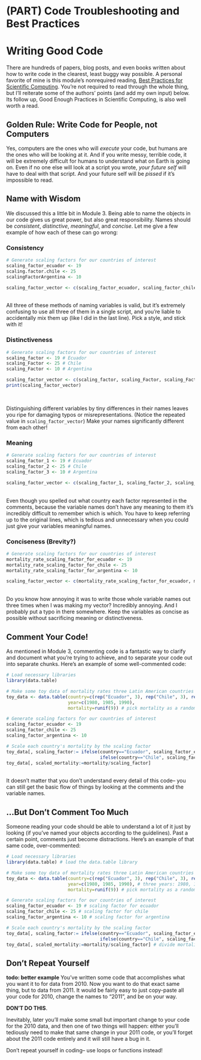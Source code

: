# (PART) Code Troubleshooting and Best Practices {-} 

# Writing Good Code

There are hundreds of papers, blog posts, and even books written about how to write code in the clearest, least buggy way possible. A personal favorite of mine is this module's nonrequired reading, [Best Practices for Scientific Computing](http://journals.plos.org/plosbiology/article/file?id=10.1371/journal.pbio.1001745&type=printable). You're not required to read through the whole thing, but I'll reiterate some of the authors' points (and add my own input) below. Its follow up, Good Enough Practices in Scientific Computing, is also well worth a read. 

## Golden Rule: Write Code for People, not Computers

Yes, computers are the ones who will *execute* your code, but humans are the ones who will be looking at it. And if you write messy, terrible code, it will be extremely difficult for humans to understand what on Earth is going on. Even if no one else will look at a script you wrote, *your future self* will have to deal with that script. And your future self will be *pissed* if it's impossible to read. 

## Name with Wisdom

We discussed this a little bit in Module 3. Being able to name the objects in our code gives us great power, but also great responsibility. Names should be *consistent*, *distinctive*, *meaningful*, and *concise*. Let me give a few example of how each of these can go wrong:

### Consistency
```r
# Generate scaling factors for our countries of interest
scaling_factor_ecuador <- 19
scaling.factor.chile <- 25
scalingFactorArgentina <- 10

scaling_factor_vector <- c(scaling_factor_ecuador, scaling_factor_chile, scaling_factor_argentina)
```
<br>
All three of these methods of naming variables is valid, but it's extremely confusing to use all three of them in a single script, and you're liable to accidentally mix them up (like I did in the last line). Pick a style, and stick with it!

### Distinctiveness
```r
# Generate scaling factors for our countries of interest
scaling_factor <- 19 # Ecuador
scaling_Factor <- 25 # Chile
scaling_Factor <- 10 # Argentina

scaling_factor_vector <- c(scaling_factor, scaling_Factor, scaling_Factor)
print(scaling_factor_vector)
```
<br>

Distinguishing different variables by tiny differences in their names leaves you ripe for damaging typos or misrepresentations. (Notice the repeated value in `scaling_factor_vector`) Make your names significantly different from each other!

### Meaning
```r
# Generate scaling factors for our countries of interest
scaling_factor_1 <- 19 # Ecuador
scaling_factor_2 <- 25 # Chile
scaling_factor_3 <- 10 # Argentina

scaling_factor_vector <- c(scaling_factor_1, scaling_factor_2, scaling_factor_3) # I have no idea what these three scaling factors represent anymore
```
<br>
Even though you spelled out what country each factor represented in the comments, because the variable names don't have any meaning to them it's incredibly difficult to remember which is which. You have to keep referring up to the original lines, which is tedious and unnecessary when you could just give your variables meaningful names. 

### Conciseness (Brevity?)
```r
# Generate scaling factors for our countries of interest
mortality_rate_scaling_factor_for_ecuador <- 19
mortality_rate_scaling_factor_for_chile <- 25 
mortality_rate_scaling_factor_for_argentina <- 10 

scaling_factor_vector <- c(mortality_rate_scaling_factor_for_ecuador, mortality_rate_scaling_factor_for_chile, mortality_rate_scaling_factor_for_argentina)
```
<br>
Do you know how annoying it was to write those whole variable names out three times when I was making my vector? Incredibly annoying. And I probably put a typo in there somewhere. Keep the variables as concise as possible without sacrificing meaning or distinctiveness. 

## Comment Your Code!

As mentioned in Module 3, commenting code is a fantastic way to clarify and document what you're trying to achieve, and to separate your code out into separate chunks. Here's an example of some well-commented code:
```r
# Load necessary libraries
library(data.table)

# Make some toy data of mortality rates three Latin American countries
toy_data <- data.table(country=c(rep("Ecuador", 3), rep("Chile", 3), rep("Argentina", 3)),
                       year=c(1980, 1985, 1990),
                       mortality=runif(9)) # pick mortality as a random number between 0 and 1

# Generate scaling factors for our countries of interest
scaling_factor_ecuador <- 19
scaling_factor_chile <- 25
scaling_factor_argentina <- 10

# Scale each country's mortality by the scaling factor
toy_data[, scaling_factor:= ifelse(country=="Ecuador", scaling_factor_ecuador,
                                   ifelse(country=="Chile", scaling_factor_chile, scaling_factor_argentina))]
toy_data[, scaled_mortality:=mortality/scaling_factor]

```
<br>
It doesn't matter that you don't understand every detail of this code-- you can still get the basic flow of things by looking at the comments and the variable names.


## ...But Don't Comment Too Much
Someone reading your code should be able to understand a lot of it just by looking (if you've named your objects according to the guidelines). Past a certain point, comments just become distractions. Here's an example of that same code, over-commented:
```r
# Load necessary libraries
library(data.table) # load the data.table library

# Make some toy data of mortality rates three Latin American countries
toy_data <- data.table(country=c(rep("Ecuador", 3), rep("Chile", 3), rep("Argentina", 3)), # three countries: Chile, Argentina, and Ecuador
                       year=c(1980, 1985, 1990), # three years: 1980, 1985, and 1990
                       mortality=runif(9)) # pick mortality as a random number between 0 and 1

# Generate scaling factors for our countries of interest
scaling_factor_ecuador <- 19 # scaling factor for ecuador
scaling_factor_chile <- 25 # scaling factor for chile
scaling_factor_argentina <- 10 # scaling factor for argentina

# Scale each country's mortality by the scaling factor
toy_data[, scaling_factor:= ifelse(country=="Ecuador", scaling_factor_ecuador,
                                   ifelse(country=="Chile", scaling_factor_chile, scaling_factor_argentina))]
toy_data[, scaled_mortality:=mortality/scaling_factor] # divide mortality by the scaling factor

```

## Don't Repeat Yourself
**todo: better example**
You've written some code that accomplishes what you want it to for data from 2010. Now you want to do that exact same thing, but to data from 2011. It would be fairly easy to just copy-paste all your code for 2010, change the names to "2011", and be on your way. 

**DON'T DO THIS**. 

Inevitably, later you'll make some small but important change to your code for the 2010 data, and then one of two things will happen: either you'll tediously need to make that same change in your 2011 code, or you'll forget about the 2011 code entirely and it will still have a bug in it. 

Don't repeat yourself in coding-- use loops or functions instead!



